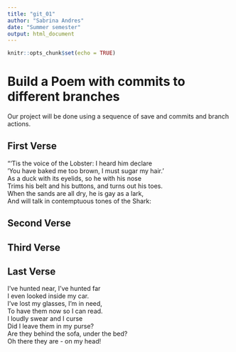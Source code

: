 ```yaml
---
title: "git_01"
author: "Sabrina Andres"
date: "Summer semester"
output: html_document
---
```


```r
knitr::opts_chunk$set(echo = TRUE)
```
# Build a Poem with commits to different branches
Our project will be done using a sequence of save and commits and branch actions.
<!-- Do not modify or change any text in "!--" bracketed areas such as this --- these are instructions to
you, if you change any of this the git program will notice it and compromise your git merging strategy !-->

## First Verse 
<!--Put the first five lines of a poem by Lewis Carrol in this section!-->
"'Tis the voice of the Lobster: I heard him declare  
'You have baked me too brown, I must sugar my hair.'  
As a duck with its eyelids, so he with his nose  
Trims his belt and his buttons, and turns out his toes.  
When the sands are all dry, he is gay as a lark,  
And will talk in contemptuous tones of the Shark:  

## Second Verse
<!--Put the first five lines of a poem by Robert Frost here!-->

## Third Verse
<!--Put the first two verses of The Walrus and the Carpenter here!-->

## Last Verse
<!--Put a short poem of your choice 8-20 lines,here!-->
I've hunted near, I've hunted far  
I even looked inside my car.  
I've lost my glasses, I'm in need,  
To have them now so I can read.  
I loudly swear and I curse  
Did I leave them in my purse?  
Are they behind the sofa, under the bed?  
Oh there they are - on my head!  
